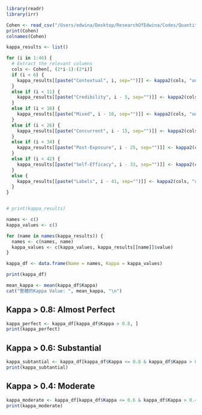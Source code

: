 ```r
library(readr)
library(irr)

Cohen <- read_csv("/Users/edwina/Desktop/ResearchOfEdwina/Codes/Quantitative Results/LabStudy/Data/Cohen_Total.csv")
print(Cohen)
colnames(Cohen)
```

```r

kappa_results <- list()

for (i in 1:46) {
  # Extract the relevant columns
  cols <- Cohen[, (2*i-1):(2*i)]
  if (i < 6) {
    kappa_results[[paste("Contextual", i, sep="")]] <- kappa2(cols, "unweighted")
  }
  else if (i < 11) {
    kappa_results[[paste("Credibility", i - 5, sep="")]] <- kappa2(cols, "unweighted")
  }
  else if (i < 16) {
    kappa_results[[paste("Mixed", i - 10, sep="")]] <- kappa2(cols, "unweighted")
  }
  else if (i < 26) {
    kappa_results[[paste("Concurrent", i - 15, sep="")]] <- kappa2(cols, "unweighted")
  }
  else if (i < 34) {
    kappa_results[[paste("Post-Exposure", i - 25, sep="")]] <- kappa2(cols, "unweighted")
  }
  else if (i < 42) {
    kappa_results[[paste("Self-Efficacy", i - 33, sep="")]] <- kappa2(cols, "unweighted")
  }
  else {
    kappa_results[[paste("Labels", i - 41, sep="")]] <- kappa2(cols, "unweighted")
  }
}


# print(kappa_results)
```


```r
names <- c()
kappa_values <- c()

for (name in names(kappa_results)) {
  names <- c(names, name)
  kappa_values <- c(kappa_values, kappa_results[[name]]$value)
}

kappa_df <- data.frame(Name = names, Kappa = kappa_values)

print(kappa_df)

mean_kappa <- mean(kappa_df$Kappa)
cat("整體的Kappa Value: ", mean_kappa, "\n")

```

## Kappa > 0.8: Almost Perfect
```r
kappa_perfect <- kappa_df[kappa_df$Kappa > 0.8, ]
print(kappa_perfect)
```

## Kappa > 0.6: Substantial
```r
kappa_subtantial <- kappa_df[kappa_df$Kappa <= 0.8 & kappa_df$Kappa > 0.6, ]
print(kappa_subtantial)
```

## Kappa > 0.4: Moderate
```r
kappa_moderate <- kappa_df[kappa_df$Kappa <= 0.6 & kappa_df$Kappa > 0.4, ]
print(kappa_moderate)
```
